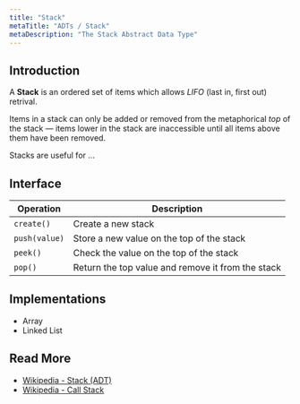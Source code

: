 ```yaml
---
title: "Stack"
metaTitle: "ADTs / Stack"
metaDescription: "The Stack Abstract Data Type"
---
```



## Introduction

A **Stack** is an ordered set of items which allows _LIFO_ (last in, first out) retrival.

Items in a stack can only be added or removed from the metaphorical _top_ of the stack &mdash; items lower in the stack are inaccessible until all items above them have been removed.

Stacks are useful for ...


## Interface

| Operation        | Description                                       |
| ---------------- | ------------------------------------------------- |
| `create()`       | Create a new stack                                |
| `push(value)`  | Store a new value on the top of the stack         |
| `peek()`         | Check the value on the top of the stack           |
| `pop()`          | Return the top value and remove it from the stack |


## Implementations

- <GatsbyLink to='/structures/array'>Array</GatsbyLink>
- <GatsbyLink to='/structures/linked-list'>Linked List</GatsbyLink>


## Read More

- [Wikipedia - Stack (ADT)](https://en.wikipedia.org/wiki/Stack_(abstract_data_type))
- [Wikipedia - Call Stack](https://en.wikipedia.org/wiki/Call_stack)
